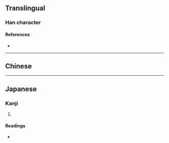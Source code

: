 {{also|淵}}
{{character info/new}}
==Translingual==

===Han character===
{{Han char|rn=85|rad=水|as=08|sn=11|four=|canj=ELFL|ids=⿰氵⿲丿米丨}}

====References====
* {{Han ref|kx=0633.371|dkj=17750|dj=1039.190|hdz=31654.020|uh=6E0A|ud=28170}}

----

==Chinese==
{{zh-see|淵}}

----

==Japanese==

===Kanji===
{{ja-kanji|grade=|rs=水08}}

# {{alternative form of|淵|lang=ja}}

====Readings====
* {{ja-readings|on=[[えん]] (en)|kun=[[ふち]] (fuchi), [[ぶち]] (buchi)}}